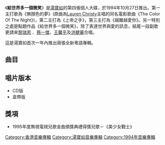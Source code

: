 {{Album infobox | <!-- See Wikipedia:WikiProject_Albums -->
|  Name        = 給世界多一個微笑
|  Type        = [[專輯|專輯]]
|  Artist      = [[湯寶如|湯寶如]]
|  Cover       = 湯寶如 給世界多一個微笑.jpg
|  Released    = 1994年10月27日
|  Recorded    = 1994年
|  Genre       = [[粵語流行音樂|粵語流行音樂]]
|  Length      = 40分37秒
|  Label       = [[寶麗金|寶麗金]]
|  Number      = 
|  Producer    = [[向雪懷|陳劍和]]
|  Last album  = [[來吧123_EP|來吧123 (EP)]]<br />（1994年3月）
|  This album  = '''給世界多一個微笑'''<br />（1994年10月27日）
|  Next album  = [[美麗的選擇_(湯寶如精選輯)|美麗的選擇<br>新曲+精選]]<br />（1995年4月11日）}}

《'''給世界多一個微笑'''》是[[湯寶如|湯寶如]]的第四張個人大碟，於1994年10月27日推出。第一主打歌為《無顏色的夢》(原曲為[[勞倫·克里斯蒂|Lauren Christy]]主唱的同名電影歌曲《The Color Of The Night》)，第二主打為《上帝之手》，第三主打為《越難越愛你》。另一特別之處是點題作品《給世界多一個微笑》，除了表達世界與愛的訊息，結尾一段副歌更請來[[黎瑞恩|黎瑞恩]] 、[[蔡一傑|蔡一傑]]、[[王馨平|王馨平]]及[[洪楗華|洪楗華]]合唱。

這是湯寶如首次一年內推出兩張全新粵語專輯。

==曲目==
{{Tracklist
| font_size = 
| all_producer = [[向雪懷|陳劍和]]
| total_length = 40:37

| music_credits = yes
| lyrics_credits = yes
| arranger_credits = yes
| longnote_column = yes

| title1 = 無顏色的夢
| note1 = 
| music1 = [[Jud_Friedman|Jud Friedman]]<br>[[Lauren_Christy|Lauren Christy]]<br>[[Dominic_Frontiere|Dominic Frontiere]]
| lyrics1 = [[向雪懷|向雪懷]]
| arranger1 = [[趙增熹|趙增熹]]
| longnote1 = '''第一主打'''<br>改編自[[勞倫·克里斯蒂|Lauren Christy]]的《The Color Of The Night》
| length1 = 3:58 

| title2 = 上帝之手（不幸運抽獎）
| music2 = [[羽田一郎|羽田一郎]]
| lyrics2 = [[黃偉文|黃偉文]]
| arranger2 = [[陳澤忠|陳澤忠]]
| longnote2 = '''第二主打'''<br>改編自[[The_Waves|The Waves]]的《Baila! Baila! Baila!~グッドモーニング~》<br>日劇《GOOD MOURNING》香港版本主題曲
| length2 = 4:10

| title3 = 我信明天不下雨
| note3 = 
| music3 = [[Vehnee_A.Saturno|Vehnee A.Saturno]]<br>[[Tito_Cayamanda|Tito Cayamanda]]
| lyrics3 = [[李敏_(創作人)|李敏]]
| arranger3 = [[蘇德華|蘇德華]]
| longnote3 = 
| length3 = 4:12

| title4 = 給世界多一個微笑
| note4 = 
| music4 = [[盧東尼|盧東尼]]
| lyrics4 = 向雪懷
| arranger4 = [[張兆鴻|張兆鴻]] 
| longnote4 = 只派往TVB兒歌金榜
| length4 = 4:40

| title5 = 錯在我是女人
| note5 = 
| music5 =  [[黃凱芹|黃凱芹]]
| lyrics5 = 黃凱芹 
| arranger5 = [[方樹樑|方樹樑]]
| longnote5 = 
| length5 = 4:01

| title6 = 越難越愛你
| note6 = 
| music6 = [[蔡國權|蔡國權]]
| lyrics6 = [[陳少琪|陳少琪]]
| arranger6 = [[蘇德華|蘇德華]] 
| longnote6 = '''第三主打'''
| length6 = 4:31

| title7 = 你好嗎
| note7 = 
| music7 = [[崎谷健次郎|崎谷健次郎]]
| lyrics7 = [[林振強|林振強]] 
| arranger7 = 張兆鴻
| longnote7 = 改編自[[崎谷健次郎|崎谷健次郎]]的《ROOMS》
| length7 = 4:06

| title8 = 字母湯
| note8 = 
| music8 = [[王雙駿|王雙駿]]
| lyrics8 = 陳少琪
| arranger8 = 王雙駿
| longnote8 = 
| length8 = 4:02

| title9 = 你是我未來
| note9 = 
| music9 = 方樹樑
| lyrics9 = 向雪懷
| arranger9 = 方樹樑
| longnote9 = 電影《[[暴雨驕陽|暴雨驕陽]]》 主題曲
| length9 = 4:07

| title10 = 美少女戰士	
| note10 = [[周慧敏|周慧敏]]、[[王馨平|王馨平]]合唱
| music10 = [[黃尚偉|黃尚偉]]
| lyrics10 = 向雪懷
| arranger10 = 黃尚偉
| longnote10 = 動畫《美少女戰士》主題曲
| length10 = 2:55
}}

== 唱片版本 ==
* CD版
*盒帶版

==獎項==
* 1995年度無視電視兒歌金曲頒獎典禮得獎兒歌－《美少女戰士》


{{references}}
{{湯寶如}}
[[Category:香港音樂專輯|Category:香港音樂專輯]]
[[Category:湯寶如音樂專輯|Category:湯寶如音樂專輯]]
[[Category:1994年音樂專輯|Category:1994年音樂專輯]]